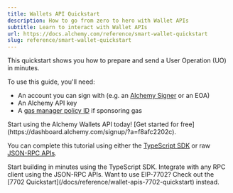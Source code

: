 ```yaml
---
title: Wallets API Quickstart
description: How to go from zero to hero with Wallet APIs
subtitle: Learn to interact with Wallet APIs
url: https://docs.alchemy.com/reference/smart-wallet-quickstart
slug: reference/smart-wallet-quickstart
---
```


This quickstart shows you how to prepare and send a User Operation (UO) in minutes.

To use this guide, you'll need:

- An account you can sign with (e.g. an [Alchemy Signer](/docs/wallets/signer/what-is-a-signer#alchemy-signer) or an EOA)
- An Alchemy API key
- A [gas manager policy ID](wallets/react/sponsor-gas) if sponsoring gas

<Tip title="Don't have an API key?" icon="star">
  Start using the Alchemy Wallets API today! [Get started for
  free](https://dashboard.alchemy.com/signup/?a=f8afc2202c).
</Tip>

You can complete this tutorial using either the [TypeScript SDK](/wallets/smart-wallet-quickstart/sdk) or raw [JSON-RPC APIs](/wallets/smart-wallet-quickstart/api).

<CardGroup cols={2}>
  <Card
    title="Using SDK"
    href="/wallets/smart-wallet-quickstart/sdk"
    icon="code"
  >
    Start building in minutes using the TypeScript SDK.
  </Card>
  <Card
    title="Using JSON-RPC API"
    href="/wallets/smart-wallet-quickstart/api"
    icon="network-wired"
  >
    Integrate with any RPC client using the JSON-RPC APIs.
  </Card>
</CardGroup>

<Tip title="EIP-7702" icon="file-contract">
  Want to use EIP-7702? Check out the [7702
  Quickstart](/docs/reference/wallet-apis-7702-quickstart) instead.
</Tip>
